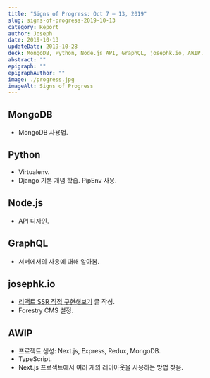 ```yaml
---
title: "Signs of Progress: Oct 7 – 13, 2019"
slug: signs-of-progress-2019-10-13
category: Report
author: Joseph
date: 2019-10-13
updateDate: 2019-10-28
deck: MongoDB, Python, Node.js API, GraphQL, josephk.io, AWIP.
abstract: ""
epigraph: ""
epigraphAuthor: ""
image: ./progress.jpg
imageAlt: Signs of Progress
---
```


## MongoDB

- MongoDB 사용법.

## Python

- Virtualenv.
- Django 기본 개념 학습. PipEnv 사용.

## Node.js

- API 디자인.

## GraphQL

- 서버에서의 사용에 대해 알아봄.

## josephk.io

- [리액트 SSR 직접 구현해보기](/react-ssr-from-scratch/) 글 작성.
- Forestry CMS 설정.

## AWIP

- 프로젝트 생성: Next.js, Express, Redux, MongoDB.
- TypeScript.
- Next.js 프로젝트에서 여러 개의 레이아웃을 사용하는 방법 찾음.